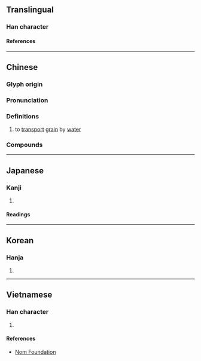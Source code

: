 {{character info}}
==Translingual==

===Han character===
{{Han char|rn=85|rad=水|as=11|sn=14|four=35166|canj=ETWA|ids=⿰氵曹}}

====References====
{{Han ref|kx=0645.240|dkj=18131|dj=1055.010|hdz=31718.020|uh=6F15}}

----

==Chinese==
{{zh-forms}}

===Glyph origin===
{{Han etym}}

===Pronunciation===
{{zh-pron
|m=cáo
|c=cou4
|h=pfs=
|md=
|mn=chô
|w=
|mc=y
|oc=y
|cat=v,n
}}

===Definitions===
{{zh-hanzi}}

# to [[transport]] [[grain]] by [[water]]

===Compounds===
{{zh-der|漕渠|漕運|漕糧|漕米|漕河|漕轉|運漕|轉漕}}

----

==Japanese==

===Kanji===
{{ja-kanji|grade=n|rs=水11}}

# {{rfdef|ja|sort=水11}}

====Readings====
{{ja-readings
|on=そう
|kun=こ-ぐ, はこ-ぶ
}}

----

==Korean==

===Hanja===
{{ko-hanja|조}}

# {{rfdef|ko|sort=水11}}

----

==Vietnamese==

===Han character===
{{vi-readings|rs=水11|reading=tảo}}

# {{rfdef|vi|sort=水11}}

====References====
*[http://nomfoundation.org/common/nom_details.php?codepoint=6f15 Nom Foundation]